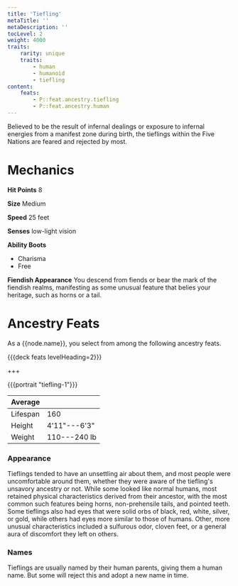 ```yaml
---
title: 'Tiefling'
metaTitle: ''
metaDescription: ''
tocLevel: 2
weight: 4000
traits:
    rarity: unique
    traits:
        - human
        - humanoid
        - tiefling
content:
    feats:
        - P::feat.ancestry.tiefling
        - P::feat.ancestry.human
---
```


Believed to be the result of infernal dealings or exposure to infernal energies from a manifest zone during birth, the tieflings within the Five Nations are feared and rejected by most.

# Mechanics

**Hit Points** 8

**Size** Medium

**Speed** 25 feet

**Senses** low-light vision

**Ability Boots**

-   Charisma
-   Free

**Fiendish Appearance** You descend from fiends or bear the mark of the fiendish realms, manifesting as some unusual feature that belies your heritage, such as horns or a tail.

# Ancestry Feats

As a {{node.name}}, you select from among the following ancestry feats.

{{{deck feats levelHeading=2}}}

+++

{{{portrait "tiefling-1"}}}

| Average  |              |
| -------- | ------------ |
| Lifespan | 160          |
| Height   | 4'11"---6'3" |
| Weight   | 110---240 lb |

### Appearance

Tieflings tended to have an unsettling air about them, and most people were uncomfortable around them, whether they were aware of the tiefling's unsavory ancestry or not. While some looked like normal humans, most retained physical characteristics derived from their ancestor, with the most common such features being horns, non-prehensile tails, and pointed teeth. Some tieflings also had eyes that were solid orbs of black, red, white, silver, or gold, while others had eyes more similar to those of humans. Other, more unusual characteristics included a sulfurous odor, cloven feet, or a general aura of discomfort they left on others.

### Names

Tieflings are usually named by their human parents, giving them a human name. But some will reject this and adopt a new name in time.
